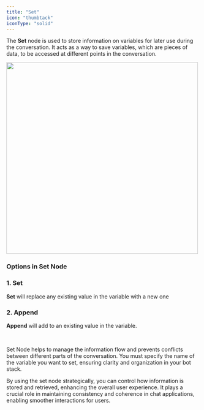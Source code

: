 ```yaml
---
title: "Set"
icon: "thumbtack"
iconType: "solid"
---
```


The **Set** node is used to store information on variables for later use during the conversation. It acts as a way to save variables, which are pieces of data, to be accessed at different points in the conversation. 

<img 
height="500"  
src="/images/node-set.png"
/>

### Options in Set Node

<Steps>

  <Step title="Set">
  </Step>
  
  <Step title="Append">
  </Step>

</Steps>

### 1. Set

**Set** will replace any existing value in the variable with a new one


### 2. Append

**Append** will add to an existing value in the variable.

<br />

Set Node helps to manage the information flow and prevents conflicts between different parts of the conversation. You must specify the name of the variable you want to set, ensuring clarity and organization in your bot stack. 

By using the set node strategically, you can control how information is stored and retrieved, enhancing the overall user experience. It plays a crucial role in maintaining consistency and coherence in chat applications, enabling smoother interactions for users.



